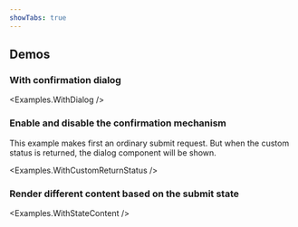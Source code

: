 ```yaml
---
showTabs: true
---
```



## Demos

### With confirmation dialog

<Examples.WithDialog />

### Enable and disable the confirmation mechanism

This example makes first an ordinary submit request. But when the custom status is returned, the dialog component will be shown.

<Examples.WithCustomReturnStatus />

### Render different content based on the submit state

<Examples.WithStateContent />
